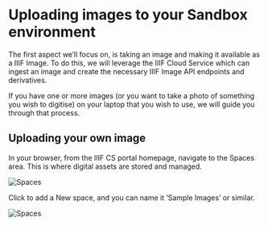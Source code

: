# Uploading images to your Sandbox environment

The first aspect we’ll focus on, is taking an image and making it available as a IIIF Image. To do this, we will leverage the IIIF Cloud Service which can ingest an image and create the necessary IIIF Image API endpoints and derivatives.

If you have one or more images (or you want to take a photo of something you wish to digitise) on your laptop that you wish to use, we will guide you through that process.

## Uploading your own image

In your browser, from the IIIF CS portal homepage, navigate to the Spaces area. This is where digital assets are stored and managed.

![Spaces](https://digirati-tanc-workshops.pages.dev/)

Click to add a New space, and you can name it ‘Sample Images’ or similar.

![Spaces](https://digirati-tanc-workshops.pages.dev/)

